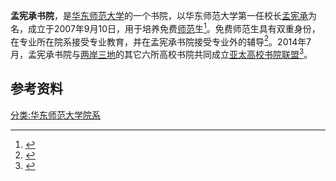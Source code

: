 {{Infobox University Department
 |名称              =孟宪承书院
 |其他名称        =  
 |徽标              =
 |徽标说明        =
 |图像名称        =
 |图像大小        =
 |图像说明        =
 |拉丁名称        =
 |隶属              =[[华东师范大学|华东师范大学]]
 |建立时间        =2007年9月10日
 |关闭时间        =
 |类型              =书院
 |下属              =
 |主管官员        = 
 |主席 =
 |院长              = [[吴薇|吴薇]]
 |常务副院长     =
 |副院长           =[[苏振兴|苏振兴]]
 |系主任           =
 |所长              =
 |部长              =
 |主任              =
 |党委书记        =[[吴薇|吴薇]]
 |头衔              =
 |头衔人名        =
 |教师              =
 |员工              =
 |学生              =
 |本科生           =
 |研究生           =
 |博士生           =
 |其他学生        =
 |地址              ={{CHN}}[[上海市|上海市]][[闵行区|闵行区]]
 |国家              =
 |省                 =
 |市                 =
 |坐标              =
 |网址              =[http://mxcsy.ecnu.edu.cn/ mxcsy.ecnu.edu.cn]
 |标志              =
 |脚注              =
}}

'''孟宪承书院'''，是[[华东师范大学|华东师范大学]]的一个书院，以华东师范大学第一任校长[[孟宪承|孟宪承]]为名，成立于2007年9月10日，用于培养免费[[师范|师范]]生<ref name="found">{{cite news|author1=王有佳|title=专门培养免费师范生，华东师大成立“孟宪承书院”|url=http://paper.people.com.cn/rmrb/html/2007-09/11/content_19529748.htm|accessdate=2017-03-15|work=人民日报|date=2007-09-11|archive-date=2019-05-14|archive-url=https://web.archive.org/web/20190514003255/http://paper.people.com.cn/rmrb/html/2007-09/11/content_19529748.htm}}</ref>。免费师范生具有双重身份，在专业所在院系接受专业教育，并在孟宪承书院接受专业外的辅导<ref>{{cite journal|author1=吴薇|author2=杨艳红|title=立德树人:书院制下师范生养成教育的探索与实践——以华东师范大学孟宪承书院为例|journal=教师教育研究|date=2016-05-01|issue=5|pages=7-11|doi=10.13445/j.cnki.t.e.r.2016.05.002|url=http://kns.cnki.net/KCMS/detail/detail.aspx?dbcode=CJFQ&dbname=CJFDLAST2016&filename=GDSZ201605002&uid=WEEvREcwSlJHSldRa1FhcTdWZDlsMVVUbGZ4Wm9zWExOSFltd3hOOFYzVT0=$9A4hF_YAuvQ5obgVAqNKPCYcEjKensW4ggI8Fm4gTkoUKaID8j8gFw!!&v=MjA2NTFNcW85RlpvUjhlWDFMdXhZUzdEaDFUM3FUcldNMUZyQ1VSTDJmWk9kcUZDamhWNzNJSWluWWRMRzRIOWY=|accessdate=2017-03-15|archive-date=2019-05-13|archive-url=https://web.archive.org/web/20190513143522/http://kns.cnki.net/KCMS/detail/detail.aspx?dbcode=CJFQ&dbname=CJFDLAST2016&filename=GDSZ201605002&uid=WEEvREcwSlJHSldRa1FhcTdWZDlsMVVUbGZ4Wm9zWExOSFltd3hOOFYzVT0=$9A4hF_YAuvQ5obgVAqNKPCYcEjKensW4ggI8Fm4gTkoUKaID8j8gFw!!&v=MjA2NTFNcW85RlpvUjhlWDFMdXhZUzdEaDFUM3FUcldNMUZyQ1VSTDJmWk9kcUZDamhWNzNJSWluWWRMRzRIOWY=}}</ref>。2014年7月，孟宪承书院与[[两岸三地|两岸三地]]的其它六所高校书院共同成立[[亚太高校书院联盟|亚太高校书院联盟]]<ref>{{cite news|title=孟宪承书院代表团参加首届两岸三地高校现代书院制教育论坛|url=http://news.ecnu.edu.cn/9e/83/c1833a40579/page.htm|accessdate=2017-03-15|agency=华东师范大学新闻中心|publisher=华东师范大学新闻办|date=2014-07-21|archive-date=2019-05-18|archive-url=https://web.archive.org/web/20190518040640/https://news.ecnu.edu.cn/9e/83/c1833a40579/page.htm}}</ref>。

==参考资料==
{{reflist}}
[[分类:华东师范大学院系|分类:华东师范大学院系]]
{{华东师范大学}}